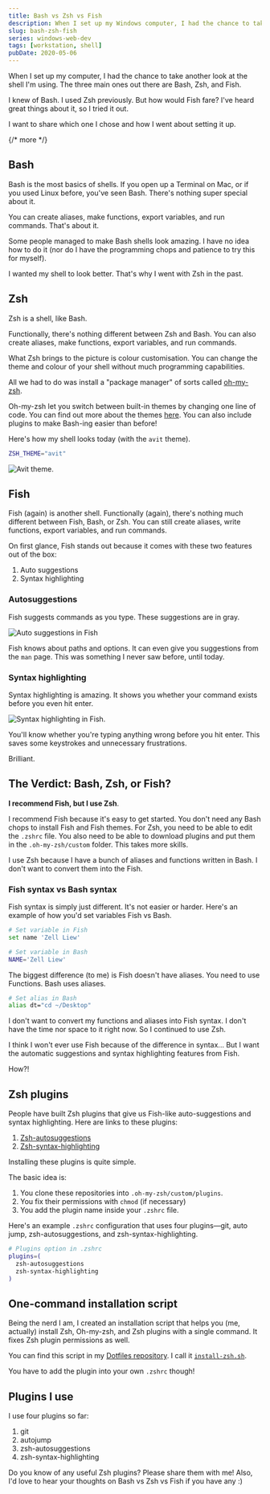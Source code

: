 ```yaml
---
title: Bash vs Zsh vs Fish
description: When I set up my Windows computer, I had the chance to take another look at the shell I'm using. The three main ones out there are Bash, Zsh, and Fish. I want to share which one I chose and how I went about setting it up.
slug: bash-zsh-fish
series: windows-web-dev
tags: [workstation, shell]
pubDate: 2020-05-06
---
```


When I set up my computer, I had the chance to take another look at the shell I'm using. The three main ones out there are Bash, Zsh, and Fish.

I knew of Bash. I used Zsh previously. But how would Fish fare? I've heard great things about it, so I tried it out.

I want to share which one I chose and how I went about setting it up.

{/* more */}

## Bash

Bash is the most basics of shells. If you open up a Terminal on Mac, or if you used Linux before, you've seen Bash. There's nothing super special about it.

You can create aliases, make functions, export variables, and run commands. That's about it.

Some people managed to make Bash shells look amazing. I have no idea how to do it (nor do I have the programming chops and patience to try this for myself).

I wanted my shell to look better. That's why I went with Zsh in the past.

## Zsh

Zsh is a shell, like Bash.

Functionally, there's nothing different between Zsh and Bash. You can also create aliases, make functions, export variables, and run commands.

What Zsh brings to the picture is colour customisation. You can change the theme and colour of your shell without much programming capabilities.

All we had to do was install a "package manager" of sorts called [oh-my-zsh][1].

Oh-my-zsh let you switch between built-in themes by changing one line of code. You can find out more about the themes [here][2]. You can also include plugins to make Bash-ing easier than before!

Here's how my shell looks today (with the `avit` theme).

```bash
ZSH_THEME="avit"
```

<Image src='/images/2020/bash-zsh-fish/avit.png' alt='Avit theme.' />

## Fish

Fish (again) is another shell. Functionally (again), there's nothing much different between Fish, Bash, or Zsh. You can still create aliases, write functions, export variables, and run commands.

On first glance, Fish stands out because it comes with these two features out of the box:

1. Auto suggestions
2. Syntax highlighting

### Autosuggestions

Fish suggests commands as you type. These suggestions are in gray.

<Image
  src='/images/2020/bash-zsh-fish/fish-suggestions.png'
  alt='Auto suggestions in Fish'
/>

Fish knows about paths and options. It can even give you suggestions from the `man` page. This was something I never saw before, until today.

### Syntax highlighting

Syntax highlighting is amazing. It shows you whether your command exists before you even hit enter.

<Image
  src='/images/2020/bash-zsh-fish/fish-syntax-highlighting.png'
  alt='Syntax highlighting in Fish.'
/>

You'll know whether you're typing anything wrong before you hit enter. This saves some keystrokes and unnecessary frustrations.

Brilliant.

## The Verdict: Bash, Zsh, or Fish?

**I recommend Fish, but I use Zsh**.

I recommend Fish because it's easy to get started. You don't need any Bash chops to install Fish and Fish themes. For Zsh, you need to be able to edit the `.zshrc` file. You also need to be able to download plugins and put them in the `.oh-my-zsh/custom` folder. This takes more skills.

I use Zsh because I have a bunch of aliases and functions written in Bash. I don't want to convert them into the Fish.

### Fish syntax vs Bash syntax

Fish syntax is simply just different. It's not easier or harder. Here's an example of how you'd set variables Fish vs Bash.

```bash
# Set variable in Fish
set name 'Zell Liew'
```

```bash
# Set variable in Bash
NAME='Zell Liew'
```

The biggest difference (to me) is Fish doesn't have aliases. You need to use Functions. Bash uses aliases.

```bash
# Set alias in Bash
alias dt="cd ~/Desktop"
```

I don't want to convert my functions and aliases into Fish syntax. I don't have the time nor space to it right now. So I continued to use Zsh.

I think I won't ever use Fish because of the difference in syntax... But I want the automatic suggestions and syntax highlighting features from Fish.

How?!

## Zsh plugins

People have built Zsh plugins that give us Fish-like auto-suggestions and syntax highlighting. Here are links to these plugins:

1. [Zsh-autosuggestions][3]
2. [Zsh-syntax-highlighting][4]

Installing these plugins is quite simple.

The basic idea is:

1. You clone these repositories into `.oh-my-zsh/custom/plugins`.
2. You fix their permissions with `chmod` (if necessary)
3. You add the plugin name inside your `.zshrc` file.

Here's an example `.zshrc` configuration that uses four plugins—git, auto jump, zsh-autosuggestions, and zsh-syntax-highlighting.

```bash
# Plugins option in .zshrc
plugins=(
  zsh-autosuggestions
  zsh-syntax-highlighting
)
```

## One-command installation script

Being the nerd I am, I created an installation script that helps you (me, actually) install Zsh, Oh-my-zsh, and Zsh plugins with a single command. It fixes Zsh plugin permissions as well.

You can find this script in my [Dotfiles repository][5]. I call it [`install-zsh.sh`][6].

You have to add the plugin into your own `.zshrc` though!

## Plugins I use

I use four plugins so far:

1. git
2. autojump
3. zsh-autosuggestions
4. zsh-syntax-highlighting

Do you know of any useful Zsh plugins? Please share them with me! Also, I'd love to hear your thoughts on Bash vs Zsh vs Fish if you have any :)

[1]: https://ohmyz.sh 'Oh my ZSH'
[2]: https://github.com/ohmyzsh/ohmyzsh/wiki/Themes 'Oh my zsh themes'
[3]: https://github.com/zsh-users/zsh-autosuggestions
[4]: https://github.com/zsh-users/zsh-syntax-highlighting
[5]: https://github.com/zellwk/dotfiles "Zell's dotfiles"
[6]: https://github.com/zellwk/dotfiles/blob/master/install-zsh.sh 'One-command install script for Zsh, .oh-mi-zsh, and some plugins. '
